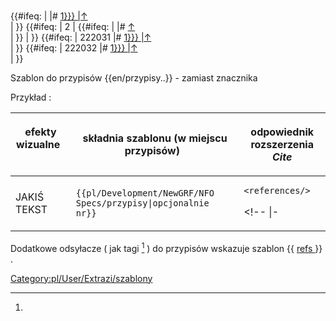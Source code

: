 <noinclude>{{pl/Development/NewGRF/inne strony|en= 
|pl=Template:pl/Development/NewGRF/NFO Specs/przypisy
}}</noinclude><!--
--><includeonly><!--
 ~ ~ ~ ~ ~ ~ ~ ~ ~ ~ koment początek ~ ~ ~ ~ ~ ~ ~ ~ ~ ~
--><!--
 ~ ~ ~ ~ ~ ~ ~ ~ ~ ~ początek ~ ~ ~ ~ ~ ~ ~ ~ ~ ~ 
--><br> <!--
-->{{#ifeq: {{{2|}}} <!--
 --> | <!--
  -->|# <span id="note-{{{2|1}}}" title="odsyłacz przypisu ref-{{{2|1}}}"><!--
  -->[[#ref-{{{2|1}}} |↑]]</span> &nbsp; {{pl/Development/NewGRF/NFO Specs/refs|text=Przypis|przypis=1 }} <br><!--
 --> | <!--
--> }} <!--
-->{{#ifeq: {{{1|}}} <!--
 --> | 2 <!--
 --> | <!--
  -->{{#ifeq: {{{2|}}} <!--
   --> | <!--
    -->|# <span id="note-2" title="odsyłacz przypisu ref-2"><!--
    -->[[#ref-2 |↑]]</span> &nbsp; {{pl/Development/NewGRF/NFO Specs/refs|text=Przypis II|przypis=1 }} <br><!--
   --> | <!--
  --> }} <!--
 --> | <!--
--> }} <!--
-->{{#ifeq: {{{2|}}} <!--
--> | 222031<!--
-->|# <span id="note-5" title="odsyłacz przypisu ref-5"><!--
-->[[#ref-{{{2|1}}} |↑]]</span> &nbsp; {{pl/Development/NewGRF/NFO Specs/refs|text=Przypis|przypis=1}} <br><!--
--> | <!--
--> }} <!--
-->{{#ifeq: {{{2|}}} <!--
--> | 222032<!--
-->|# <span id="note-6" title="odsyłacz przypisu ref-6"><!--
-->[[#ref-{{{2|1}}} |↑]]</span> &nbsp; {{pl/Development/NewGRF/NFO Specs/refs|text=Przypis|przypis=1}} <br><!--
--> | <!--
--> }} <!--
--></includeonly><noinclude>

 

Szablon do przypisów <nowiki>{{en/przypisy..}}</nowiki> <!-- lub <nowiki>{{..refs..|name= | }}</nowiki>--> - zamiast znacznika <references> <!-- oraz <ref name=""> </ref> -->



Przykład<!--y-->:

{| 
! efekty wizualne &nbsp; &nbsp; &nbsp; &nbsp; !!składnia szablonu (w miejscu przypisów) &nbsp; !! odpowiednik rozszerzenia ''Cite'' 
|-
| style=vertical-align:middle<!--top--> |JAKIŚ TEKST{{pl/Development/NewGRF/NFO Specs/refs|text=<!--przypis-->|1}} 
| style=vertical-align:<!--bottom-->middle |<code><nowiki>{{pl/Development/NewGRF/NFO Specs/przypisy|opcjonalnie nr}}</nowiki></code> 
| style=vertical-align:<!--bottom-->middle |<!--<code>--><pre><references/></pre><!--</code>--> 
<!-- |- 
|<pre><ref name="słowo">jakiś tekst </ref></pre>||style=vertical-align:middle|<nowiki>{{extraZi/refs/Pl | name =słowo |jakiś test }}</nowiki> || style=vertical-align:middle |--><!--<h5 name=1 style="padding: 1px; white-space:nowrap;">--><!--{{extraZi/refs/Pl|name=słowo|--><!--|text=jakiś test--><!--2 }}--><!--</h5>--><!---->
|}

{{pl/Development/NewGRF/NFO Specs/przypisy}}

<!-- <ref name="slowo"/> #cite_note-slowo-1 #cite_ref-slowo_1-1 -->

Dodatkowe odsyłacze ( jak tagi <ref> </ref> ) do przypisów wskazuje szablon <nowiki>{{</nowiki> [[Template:pl/Development/NewGRF/NFO Specs/refs| refs ]] <nowiki>}}</nowiki> .

<!--<br><br><br><br><br><br><br><br><br><br> <br><br><br><br><br><br><br><br><br><br>-->

[[Category:pl/User/Extrazi/szablony]]
</noinclude>